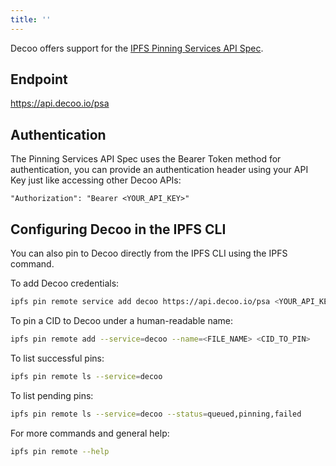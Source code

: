 ```yaml
---
title: ''
---
```


Decoo offers support for the [IPFS Pinning Services API Spec](https://ipfs.github.io/pinning-services-api-spec/).

## Endpoint
https://api.decoo.io/psa

## Authentication
The Pinning Services API Spec uses the Bearer Token method for authentication, you can provide an authentication header using your API Key just like accessing other Decoo APIs:
```
"Authorization": "Bearer <YOUR_API_KEY>"
```

## Configuring Decoo in the IPFS CLI
You can also pin to Decoo directly from the IPFS CLI using the IPFS command.

To add Decoo credentials:
```sh
ipfs pin remote service add decoo https://api.decoo.io/psa <YOUR_API_KEY>
```

To pin a CID to Decoo under a human-readable name:
```sh
ipfs pin remote add --service=decoo --name=<FILE_NAME> <CID_TO_PIN>
```

To list successful pins:
```sh
ipfs pin remote ls --service=decoo
```

To list pending pins:
```sh
ipfs pin remote ls --service=decoo --status=queued,pinning,failed
```

For more commands and general help:
```sh
ipfs pin remote --help
```

